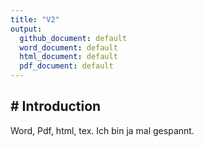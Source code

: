 ```yaml
---
title: "V2"
output: 
  github_document: default
  word_document: default
  html_document: default
  pdf_document: default
---
```


# Introduction
---

Word, Pdf, html, tex. Ich bin ja mal gespannt.
